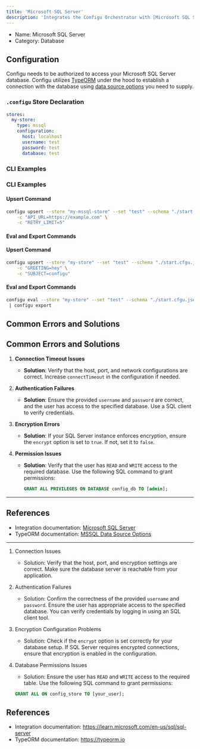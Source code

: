 ```yaml
---
title: 'Microsoft SQL Server'
description: 'Integrates the Configu Orchestrator with [Microsoft SQL Server](https://learn.microsoft.com/en-us/sql/sql-server).  '
---
```


- Name: Microsoft SQL Server
- Category: Database

## Configuration

Configu needs to be authorized to access your Microsoft SQL Server database. Configu utilizes [TypeORM](https://typeorm.io) under the hood to establish a connection with the database using [data source options](https://typeorm.io/data-source-options#mssql-data-source-options) you need to supply.

### `.configu` Store Declaration

```yaml
stores:
  my-store:
    type: mssql
    configuration:
      host: localhost
      username: test
      password: test
      database: test
```

### CLI Examples

### **CLI Examples**

#### **Upsert Command**

```bash
configu upsert --store "my-mssql-store" --set "test" --schema "./start.cfgu.json" \
    -c "API_URL=https://example.com" \
    -c "RETRY_LIMIT=5"
```

#### **Eval and Export Commands**

#### Upsert Command

```bash
configu upsert --store "my-store" --set "test" --schema "./start.cfgu.json" \
    -c "GREETING=hey" \
    -c "SUBJECT=configu"
```

#### Eval and Export Commands

```bash
configu eval --store "my-store" --set "test" --schema "./start.cfgu.json" \
 | configu export
```

## Common Errors and Solutions

## **Common Errors and Solutions**

1. **Connection Timeout Issues**

   - **Solution**: Verify that the host, port, and network configurations are correct. Increase `connectTimeout` in the configuration if needed.

2. **Authentication Failures**

   - **Solution**: Ensure the provided `username` and `password` are correct, and the user has access to the specified database. Use a SQL client to verify credentials.

3. **Encryption Errors**

   - **Solution**: If your SQL Server instance enforces encryption, ensure the `encrypt` option is set to `true`. If not, set it to `false`.

4. **Permission Issues**
   - **Solution**: Verify that the user has `READ` and `WRITE` access to the required database. Use the following SQL command to grant permissions:
     ```sql
     GRANT ALL PRIVILEGES ON DATABASE config_db TO [admin];
     ```

---

## **References**

- Integration documentation: [Microsoft SQL Server](https://learn.microsoft.com/en-us/sql/sql-server)
- TypeORM documentation: [MSSQL Data Source Options](https://typeorm.io/data-source-options#mssql-data-source-options)

---

1. Connection Issues

   - Solution: Verify that the host, port, and encryption settings are correct. Make sure the database server is reachable from your application.

2. Authentication Failures

   - Solution: Confirm the correctness of the provided `username` and `password`. Ensure the user has appropriate access to the specified database. You can verify credentials by logging in using an SQL client tool.

3. Encryption Configuration Problems

   - Solution: Check if the `encrypt` option is set correctly for your database setup. If SQL Server requires encrypted connections, ensure that encryption is enabled in the configuration.

4. Database Permissions Issues

   - Solution: Ensure the user has `READ` and `WRITE` access to the required table. Use the following SQL command to grant permissions:

   ```sql
   GRANT ALL ON config_store TO [your_user];
   ```

## References

- Integration documentation: https://learn.microsoft.com/en-us/sql/sql-server
- TypeORM documentation: https://typeorm.io
